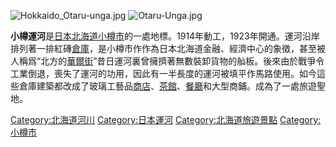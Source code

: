 {{unreferenced|time=2015-07-23T02:17:47+00:00}}
{{japanese|japanese=小樽運河|kana=おたるうんが|romaji=Otaru Unga}}

[[File:Hokkaido_Otaru-unga.jpg|thumb]]
[[File:Otaru-Unga.jpg|thumb]]

'''小樽運河'''是[[日本|日本]][[北海道|北海道]][[小樽市|小樽市]]的一處地標。1914年動工，1923年開通。運河沿岸排列著一排紅磚[[倉庫|倉庫]]，是小樽市作作為日本北海道金融、經濟中心的象徵，甚至被人稱爲“北方的[[華爾街|華爾街]]”昔日運河裏曾擁擠著無數裝卸貨物的舢板。後來由於戰爭令工業倒退，喪失了運河的功用，因此有一半長度的運河被填平作馬路使用。如今這些倉庫建築都改成了玻璃工藝品[[商店|商店]]、[[茶館|茶館]]、[[餐廳|餐廳]]和大型商鋪。成為了一處旅遊聖地。

{{DEFAULTSORT:Otaru}}
[[Category:北海道河川|Category:北海道河川]]
[[Category:日本運河|Category:日本運河]]
[[Category:北海道旅遊景點|Category:北海道旅遊景點]]
[[Category:小樽市|Category:小樽市]]